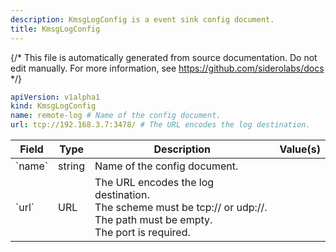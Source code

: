 ```yaml
---
description: KmsgLogConfig is a event sink config document.
title: KmsgLogConfig
---
```


{/*
This file is automatically generated from source documentation.
Do not edit manually. For more information, see https://github.com/siderolabs/docs
*/}










```yaml
apiVersion: v1alpha1
kind: KmsgLogConfig
name: remote-log # Name of the config document.
url: tcp://192.168.3.7:3478/ # The URL encodes the log destination.
```


<table>
  <thead>
    <tr>
      <th>Field</th>
      <th>Type</th>
      <th>Description</th>
      <th>Value(s)</th>
    </tr>
  </thead>
  <tbody>
    <tr>
      <td>`name`</td>
      <td>string</td>
      <td>Name of the config document.</td>
      <td></td>
    </tr>
    <tr>
      <td>`url`</td>
      <td>URL</td>
      <td>The URL encodes the log destination.<br />The scheme must be tcp:// or udp://.<br />The path must be empty.<br />The port is required. </td>
      <td></td>
    </tr>
  </tbody>
</table>





